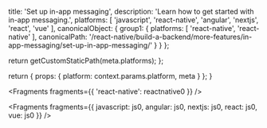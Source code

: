 
  title: 'Set up in-app messaging',
  description: 'Learn how to get started with in-app messaging.',
  platforms: [
    'javascript',
    'react-native',
    'angular',
    'nextjs',
    'react',
    'vue'
  ],
  canonicalObject: {
    group1: {
      platforms: [
        'react-native',
        'react-native'
      ],
      canonicalPath: '/react-native/build-a-backend/more-features/in-app-messaging/set-up-in-app-messaging/'
    }
  }
};

  return getCustomStaticPath(meta.platforms);
};

  return {
    props: {
      platform: context.params.platform,
      meta
    }
  };
}


<Fragments fragments={{ 'react-native': reactnative0 }} />


<Fragments
  fragments={{
    javascript: js0,
    angular: js0,
    nextjs: js0,
    react: js0,
    vue: js0
  }}
/>
